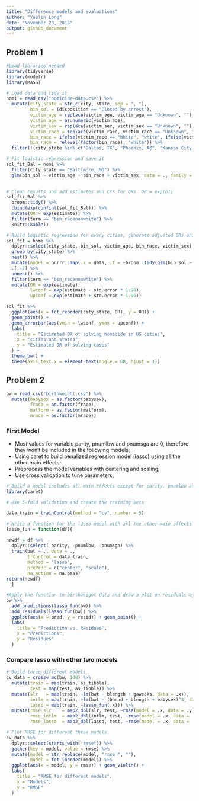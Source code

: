 ```yaml
---
title: "Difference models and evaluations"
author: "Yuelin Long"
date: "November 20, 2018"
output: github_document
---
```



## Problem 1

```r
#Load libraries needed
library(tidyverse)
library(modelr)
library(MASS)
```



```r
# Load data and tidy it
homi = read_csv("homicide-data.csv") %>% 
  mutate(city_state = str_c(city, state, sep = ", "), 
         bin_sol = (disposition == "Closed by arrest"),
         victim_age = replace(victim_age, victim_age == "Unknown", ""),
         victim_age = as.numeric(victim_age),
         victim_sex = replace(victim_sex, victim_sex == "Unknown", ""),
         victim_race = replace(victim_race, victim_race == "Unknown", ""),
         bin_race = ifelse(victim_race == "White", "white", ifelse(victim_race == "", "","nonwhite")),
         bin_race = relevel(factor(bin_race), "white")) %>% 
  filter(!(city_state %in% c("Dallas, TX", "Phoenix, AZ", "Kansas City, MO", "Tulsa, AL"))) 

```

```r
# Fit logistic regression and save it
sol_fit_Bal = homi %>% 
  filter(city_state == "Baltimore, MD") %>% 
  glm(bin_sol ~ victim_age + bin_race + victim_sex, data = ., family = binomial())

  
# Clean results and add estimates and CIs for ORs. OR = exp(b1)
sol_fit_Bal %>% 
  broom::tidy() %>% 
  cbind(exp(confint(sol_fit_Bal))) %>% 
  mutate(OR = exp(estimate)) %>% 
  filter(term == "bin_racenonwhite") %>% 
  knitr::kable()
```

```r
# Build logistic regression for every cities, generate adjusted ORs and CIs.
sol_fit = homi %>%
  dplyr::select(city_state, bin_sol, victim_age, bin_race, victim_sex) %>% 
  group_by(city_state) %>% 
  nest() %>% 
  mutate(model = purrr::map(.x = data, .f = ~broom::tidy(glm(bin_sol ~ ., data = .x, family = binomial())))) %>% 
  .[,-2] %>% 
  unnest() %>% 
  filter(term == "bin_racenonwhite") %>% 
  mutate(OR = exp(estimate),
         lwconf = exp(estimate - std.error * 1.96),
         upconf = exp(estimate + std.error * 1.96))

sol_fit %>% 
  ggplot(aes(x = fct_reorder(city_state, OR), y = OR)) + 
  geom_point() + 
  geom_errorbar(aes(ymin = lwconf, ymax = upconf)) +
  labs(
    title = "Estimated OR of solving homicide in US cities",
    x = "cities and states",
    y = "Estimated OR of solving cases"
  ) + 
  theme_bw() +
  theme(axis.text.x = element_text(angle = 60, hjust = 1))
```


## Problem 2

```r
bw = read_csv("birthweight.csv") %>% 
  mutate(babysex = as.factor(babysex),
         frace = as.factor(frace),
         malform = as.factor(malform),
         mrace = as.factor(mrace))
```



### First Model

+ Most values for variable parity, pnumlbw and pnumsga are 0, therefore they won't be included in the following models;
+ Using caret to build penalized regression model (lasso) using all the other main effects;
+ Preprocess the model variables with centering and scaling;
+ Use cross validation to tune parameters;

```r
# Build a model includes all main effects except for parity, pnumlbw and pnumsga with caret
library(caret)

# Use 5-fold validation and create the training sets

data_train = trainControl(method = "cv", number = 5)

# Write a function for the lasso model with all the other main effects with preprocessing and cv
lasso_fun = function(df){
  
newdf = df %>% 
  dplyr::select(-parity, -pnumlbw, -pnumsga) %>% 
  train(bwt ~ ., data = .,
        trControl = data_train,
        method = 'lasso',
        preProc = c("center", "scale"),
        na.action = na.pass)
return(newdf)
  }

#Apply the function to birthweight data and draw a plot on residuals against fitted values  
bw %>% 
  add_predictions(lasso_fun(bw)) %>% 
  add_residuals(lasso_fun(bw)) %>% 
  ggplot(aes(x = pred, y = resid)) + geom_point() +
  labs(
    title = "Prediction vs. Residues",
    x = "Predictions",
    y = "Residues"
  )
```


### Compare lasso with other two models

```r
# Build three different models
cv_data = crossv_mc(bw, 100) %>% 
  mutate(train = map(train, as_tibble),
         test = map(test, as_tibble)) %>% 
  mutate(slr   = map(train, ~lm(bwt ~ blength + gaweeks, data = .x)),
         intlm = map(train, ~lm(bwt ~ (bhead + blength + babysex)^3, data = .x)),
         lasso = map(train, ~lasso_fun(.x))) %>% 
  mutate(rmse_slr    = map2_dbl(slr, test, ~rmse(model = .x, data = .y)),
         rmse_intlm  = map2_dbl(intlm, test, ~rmse(model = .x, data = .y)),
         rmse_lasso  = map2_dbl(lasso, test, ~rmse(model = .x, data = .y)))

# Plot RMSE for different three models 
cv_data %>% 
  dplyr::select(starts_with("rmse")) %>% 
  gather(key = model, value = rmse) %>% 
  mutate(model = str_replace(model, "rmse_", ""),
         model = fct_inorder(model)) %>% 
  ggplot(aes(x = model, y = rmse)) + geom_violin() +
  labs(
    title = "RMSE for different models",
    x = "Models",
    y = "RMSE"
  )
```

